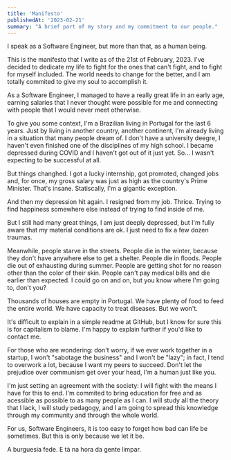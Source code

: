 ```yaml
---
title: 'Manifesto'
publishedAt: '2023-02-21'
summary: "A brief part of my story and my commitment to our people."
---
```


I speak as a Software Engineer, but more than that, as a human being.

This is the manifesto that I write as of the 21st of February, 2023. I've decided to dedicate my life to fight for the ones that can't fight, and to fight for myself included. The world needs to change for the better, and I am totally commited to give my soul to accomplish it.

As a Software Engineer, I managed to have a really great life in an early age, earning salaries that I never thought were possible for me and connecting with people that I would never meet otherwise.

To give you some context, I'm a Brazilian living in Portugal for the last 6 years. Just by living in another country, another continent, I'm already living in a situation that many people dream of. I don't have a university deegre, I haven't even finished one of the disciplines of my high school. I became depressed during COVID and I haven't got out of it just yet. So... I wasn't expecting to be successful at all.

But things changhed. I got a lucky internship, got promoted, changed jobs and, for once, my gross salary was just as high as the country's Prime Minister. That's insane. Statiscally, I'm a gigantic exception.

And then my depression hit again. I resigned from my job. Thrice. Trying to find happiness somewhere else instead of trying to find inside of me.

But I still had many great things, I am just deeply depressed, but I'm fully aware that my material conditions are ok. I just need to fix a few dozen traumas.

Meanwhile, people starve in the streets. People die in the winter, because they don't have anywhere else to get a shelter. People die in floods. People die out of exhausting during summer. People are getting shot for no reason other than the color of their skin. People can't pay medical bills and die earlier than expected. I could go on and on, but you know where I'm going to, don't you?

Thousands of houses are empty in Portugal. We have plenty of food to feed the entire world. We have capacity to treat diseases. But we won't.

It's difficult to explain in a simple readme at GitHub, but I know for sure this is for capitalism to blame. I'm happy to explain further if you'd like to contact me.

For those who are wondering: don't worry, if we ever work together in a startup, I won't "sabotage the business" and I won't be "lazy"; in fact, I tend to overwork a lot, because I want my peers to succeed. Don't let the prejudice over communism get over your head, I'm a human just like you.

I'm just setting an agreement with the society: I will fight with the means I have for this to end. I'm commited to bring education for free and as acessible as possible to as many people as I can. I will study all the theory that I lack, I will study pedagogy, and I am going to spread this knowledge through my community and through the whole world.

For us, Software Engineers, it is too easy to forget how bad can life be sometimes. But this is only because we let it be.

A burguesia fede. E tá na hora da gente limpar.